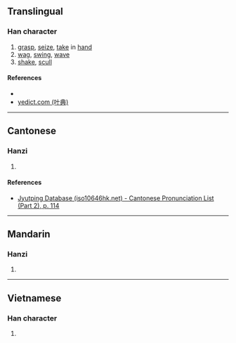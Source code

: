 {{character info/new}}
==Translingual==

===Han character===
{{Han char|rn=64|rad=手|as=06|sn=9|four=52014|canj=QOHG|ids=⿰扌任}}

# [[grasp]], [[seize]], [[take]] in [[hand]]
# [[wag]], [[swing]], [[wave]]
# [[shake]], [[scull]]

====References====
* {{Han ref|kx=0427.230|dkj=11992|dj=0776.200|hdz=31871.070|uh=62F0|ud=25328|bh=CEE6|bd=52966}}
* [http://yedict.com/htm/62/62F0.htm yedict.com (叶典)]

----

==Cantonese==

===Hanzi===
{{yue-hanzi|jyut=[[nam5]], [[lam5]]|y=nam5, lam5}}

# {{defn|lang=yue|sort=手06}}

====References====
* [http://www.iso10646hk.net/jp/document/download.jsp Jyutping Database (iso10646hk.net) - Cantonese Pronunciation List (Part 2), p. 114]

----

==Mandarin==

===Hanzi===
{{cmn-hanzi|pin=[[nǐn]] ([[nin3]])|wg=nin<sup>3</sup>}}

# {{defn|lang=cmn|sort=手06}}

----

==Vietnamese==

===Han character===
{{vi-hantu|nhúm|rs=手06}}

# {{defn|lang=vi|sort=手06}}